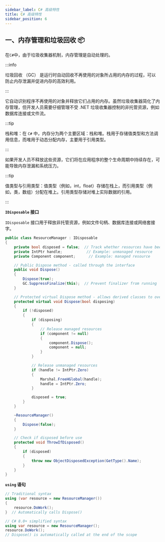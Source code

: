 ```yaml
---
sidebar_label: C# 高级特性
title: C# 高级特性
sidebar_position: 6
---
```


## 一、内存管理和垃圾回收 📦

在`C#`中，由于垃圾收集器机制，内存管理是自动处理的。

:::info

垃圾回收 （GC） 是运行时自动回收不再使用的对象所占用的内存的过程，可以防止内存泄漏并促进内存的高效利用。

:::

它自动识别程序不再使用的对象并释放它们占用的内存。虽然垃圾收集器简化了内存管理，但开发人员需要仔细管理不受 .NET 垃圾收集器控制的非托管资源，例如数据库连接或文件流。

:::tip

栈和堆：在 `C#` 中，内存分为两个主要区域：栈和堆。栈用于存储值类型和方法调用信息，而堆用于动态分配内存，主要用于引用类型。

:::

如果开发人员不释放这些资源，它们将在应用程序的整个生命周期中持续存在，可能导致内存泄漏和系统压力。

:::tip

值类型与引用类型：值类型（例如，int，float）存储在栈上，而引用类型（例如，类，数组）分配在堆上。引用类型存储对堆上实际数据的引用。

:::

<b>`IDisposable` 接口</b>

`IDisposable` 接口用于释放非托管资源，例如文件句柄、数据库连接或网络套接字。

```csharp
public class ResourceManager : IDisposable
{
    private bool disposed = false;  // Track whether resources have been released
    private IntPtr handle;           // Example: unmanaged resource
    private Component component;      // Example: managed resource

    // Public Dispose method - called through the interface
    public void Dispose()
    {
        Dispose(true);
        GC.SuppressFinalize(this);  // Prevent finalizer from running
    }

    // Protected virtual Dispose method - allows derived classes to override
    protected virtual void Dispose(bool disposing)
    {
        if (!disposed)
        {
            if (disposing)
            {
                // Release managed resources
                if (component != null)
                {
                    component.Dispose();
                    component = null;
                }
            }

            // Release unmanaged resources
            if (handle != IntPtr.Zero)
            {
                Marshal.FreeHGlobal(handle);
                handle = IntPtr.Zero;
            }

            disposed = true;
        }
    }

    ~ResourceManager()
    {
        Dispose(false);
    }

    // Check if disposed before use
    protected void ThrowIfDisposed()
    {
        if (disposed)
        {
            throw new ObjectDisposedException(GetType().Name);
        }
    }
}
```

<b>`using` 语句</b>

```csharp
// Traditional syntax
using (var resource = new ResourceManager())
{
    resource.DoWork();
}  // Automatically calls Dispose()

// C# 8.0+ simplified syntax
using var resource = new ResourceManager();
resource.DoWork();
// Dispose() is automatically called at the end of the scope
```
